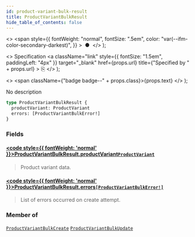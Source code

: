 ```yaml
---
id: product-variant-bulk-result
title: ProductVariantBulkResult
hide_table_of_contents: false
---
```


  <>
    <span
      style={{
        fontWeight: "normal",
        fontSize: ".5em",
        color: "var(--ifm-color-secondary-darkest)",
      }}
    >
      &nbsp;●&nbsp;
    </span>
  </>
);

  <>
    Specification
    <a
      className="link"
      style={{ fontSize: "1.5em", paddingLeft: "4px" }}
      target="\_blank"
      href={props.url}
      title={"Specified by " + props.url}
    >
      ⎘
    </a>
  </>
);

  <>
    <span className={"badge badge--" + props.class}>{props.text}</span>
  </>
);

No description

```graphql
type ProductVariantBulkResult {
  productVariant: ProductVariant
  errors: [ProductVariantBulkError!]
}
```

### Fields

#### [<code style={{ fontWeight: 'normal' }}>ProductVariantBulkResult.<b>productVariant</b></code>](#)<Bullet />[`ProductVariant`](../../../storefront/products/objects/product-variant) <Badge class="secondary" text="object"/>

> Product variant data.

#### [<code style={{ fontWeight: 'normal' }}>ProductVariantBulkResult.<b>errors</b></code>](#)<Bullet />[`[ProductVariantBulkError!]`](../../../storefront/products/objects/product-variant-bulk-error) <Badge class="secondary" text="list"/> <Badge class="secondary" text="object"/>

> List of errors occurred on create attempt.

### Member of

[`ProductVariantBulkCreate`](../../../storefront/products/objects/product-variant-bulk-create) <Badge class="secondary" text="object"/><Bullet />[`ProductVariantBulkUpdate`](../../../storefront/products/objects/product-variant-bulk-update) <Badge class="secondary" text="object"/>
